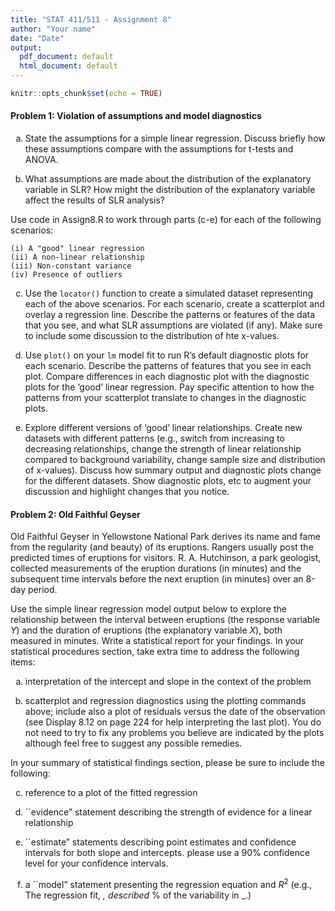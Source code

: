 ---
title: "STAT 411/511 - Assignment 8"
author: "Your name"
date: "Date"
output:
  pdf_document: default
  html_document: default
---

```{r, include=FALSE}
knitr::opts_chunk$set(echo = TRUE)
```
####  Problem 1:  Violation of assumptions and model diagnostics

(a) State the assumptions for a simple linear regression. Discuss briefly how these assumptions compare with the assumptions for t-tests and ANOVA.

(b) What assumptions are made about the distribution of the explanatory variable in SLR?  How might the distribution of the explanatory variable affect the results of SLR analysis?

Use code in Assign8.R to work through parts (c-e) for each of the following scenarios:

    (i) A "good" linear regression
    (ii) A non-linear relationship
    (iii) Non-constant variance
    (iv) Presence of outliers


(c) Use the `locator()` function to create a simulated dataset representing each of the above scenarios. For each scenario, create a scatterplot and overlay a regression line. Describe the patterns or features of the data that you see, and what SLR assumptions are violated (if any).  Make sure to include some discussion to the distribution of hte x-values.

(d) Use `plot()` on your `lm` model fit to run R's default diagnostic plots for each scenario.  Describe the patterns of features that you see in each plot.  Compare differences in each diagnostic plot with the diagnostic plots for the 'good' linear regression.  Pay specific attention to how the patterns from your scatterplot translate to changes in the diagnostic plots.

(e) Explore different versions of 'good' linear relationships. Create new datasets with different patterns (e.g., switch from increasing to decreasing relationships, change the strength of linear relationship compared to background variability, change sample size and distribution of x-values).  Discuss how summary output and diagnostic plots change for the different datasets. Show diagnostic plots, etc to augment your discussion and highlight changes that you notice.  


####  Problem 2: Old Faithful Geyser
Old Faithful Geyser in Yellowstone National Park derives its name and fame from the regularity (and beauty) of its eruptions.  Rangers usually post the predicted times of eruptions for visitors.  R. A. Hutchinson, a park geologist, collected measurements of the eruption durations (in minutes) and the subsequent time intervals before the next eruption (in minutes) over an 8-day period.

Use the simple linear regression model output below to explore the relationship between the interval between eruptions (the response variable $Y$) and the duration of eruptions (the explanatory variable $X$), both measured in minutes. Write a statistical report for your findings. In your statistical procedures section, take extra time to address the following items:

(a) interpretation of the intercept and slope in the context of the problem

(b) scatterplot and regression diagnostics using the plotting commands above; include also a plot of residuals versus the date of the observation (see Display 8.12 on page 224 for help interpreting the last plot). You do not need to try to fix any problems you believe are indicated by the plots although feel free to suggest any possible remedies.

In your summary of statistical findings section, please be sure to include the following:

(c) reference to a plot of the fitted regression

(d) ``evidence" statement describing the strength of evidence for a linear relationship

(e) ``estimate" statements describing point estimates and confidence intervals for both slope and intercepts.  please use a 90% confidence level for your confidence intervals.

(f) a ``model" statement presenting the regression equation and $R^2$ (e.g., The regression fit, _, described _\% of the variability in _.)